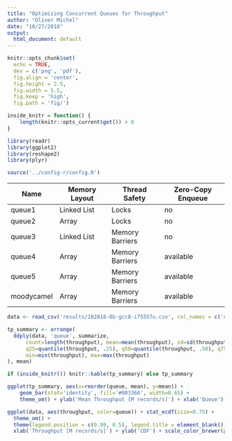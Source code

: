 ```yaml
---
title: "Optimizing Concurrent Queues for Throughput"
author: "Oliver Michel"
date: "10/27/2018"
output:
  html_document: default
---
```


```r
knitr::opts_chunk$set(
  echo = TRUE,
  dev = c('png', 'pdf'), 
  fig.align = 'center',
  fig.height = 2.5,
  fig.width = 5.5,
  fig.keep = 'high',
  fig.path = 'fig/') 

inside_knitr = function() {
    length(knitr::opts_current$get()) > 0
}

library(readr)
library(ggplot2)
library(reshape2)
library(plyr)

source('../config-r/config.R')
```


|Name      |Memory Layout|Thread Safety  |Zero-Copy Enqueue|
|----------|-------------|---------------|-----------------|
|queue1    |Linked List  |Locks          |no               |
|queue2    |Array        |Locks          |no               |
|queue3    |Linked List  |Memory Barriers|no               |
|queue4    |Array        |Memory Barriers|available        |
|queue5    |Array        |Memory Barriers|available        |
|moodycamel|Array        |Memory Barriers|available        |

```r
data <- read_csv('results/102818-8b-gcc8-i75557u.csv', col_names = c('queue', 'count', 'time', 'throughput'))
```

```r
tp_summary <- arrange(
  ddply(data, 'queue', summarize, 
      count=length(throughput), mean=mean(throughput), sd=sd(throughput),
      q25=quantile(throughput, .25), q50=quantile(throughput, .50), q75=quantile(throughput, .75),
      min=min(throughput), max=max(throughput)
), mean)

if (inside_knitr()) knitr::kable(tp_summary) else tp_summary
```

```r
ggplot(tp_summary, aes(x=reorder(queue, mean), y=mean)) +
    geom_bar(stat='identity', fill='#003366', width=0.65) +
    theme_om() + ylab('Mean Throughput [M records/s]') + xlab('Queue')
```

```r
ggplot(data, aes(throughput, color=queue)) + stat_ecdf(size=0.75) +
  theme_om() +
  theme(legend.position = c(0.99, 0.5), legend.title = element_blank()) +
  xlab('Throughput [M records/s]') + ylab('CDF') + scale_color_brewer(palette="Dark2")
```
